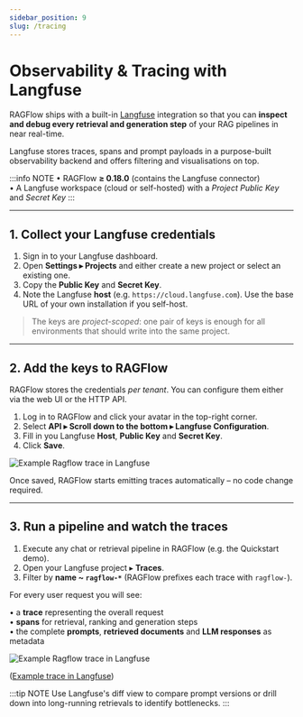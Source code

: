 ```yaml
---
sidebar_position: 9
slug: /tracing
---
```


# Observability & Tracing with Langfuse

RAGFlow ships with a built-in [Langfuse](https://langfuse.com) integration so that you can **inspect and debug every retrieval and generation step** of your RAG pipelines in near real-time.

Langfuse stores traces, spans and prompt payloads in a purpose-built observability backend and offers filtering and visualisations on top.  

:::info NOTE
• RAGFlow **≥ 0.18.0** (contains the Langfuse connector)  
• A Langfuse workspace (cloud or self-hosted) with a _Project Public Key_ and _Secret Key_
:::

---

## 1. Collect your Langfuse credentials

1. Sign in to your Langfuse dashboard.  
2. Open **Settings ▸ Projects** and either create a new project or select an existing one.  
3. Copy the **Public Key** and **Secret Key**.  
4. Note the Langfuse **host** (e.g. `https://cloud.langfuse.com`). Use the base URL of your own installation if you self-host.

> The keys are _project-scoped_: one pair of keys is enough for all environments that should write into the same project.

---

## 2. Add the keys to RAGFlow

RAGFlow stores the credentials _per tenant_. You can configure them either via the web UI or the HTTP API.

1. Log in to RAGFlow and click your avatar in the top-right corner.  
2. Select **API ▸ Scroll down to the bottom ▸ Langfuse Configuration**.  
3. Fill in you Langfuse **Host**, **Public Key** and **Secret Key**.  
4. Click **Save**. 

![Example Ragflow trace in Langfuse](https://langfuse.com/images/docs/ragflow/ragflow-configuration.gif)

Once saved, RAGFlow starts emitting traces automatically – no code change required.

---

## 3. Run a pipeline and watch the traces

1. Execute any chat or retrieval pipeline in RAGFlow (e.g. the Quickstart demo).  
2. Open your Langfuse project ▸ **Traces**.  
3. Filter by **name ~ `ragflow-*`** (RAGFlow prefixes each trace with `ragflow-`).

For every user request you will see:

• a **trace** representing the overall request  
• **spans** for retrieval, ranking and generation steps  
• the complete **prompts**, **retrieved documents** and **LLM responses** as metadata

![Example Ragflow trace in Langfuse](https://langfuse.com/images/docs/ragflow/ragflow-trace-frame.png)

([Example trace in Langfuse](https://cloud.langfuse.com/project/cloramnkj0002jz088vzn1ja4/traces/0bde9629-4251-4386-b583-26101b8e7561?timestamp=2025-05-09T19%3A15%3A37.797Z&display=details&observation=823997d8-ac40-40f3-8e7b-8aa6753b499e))

:::tip NOTE
Use Langfuse's diff view to compare prompt versions or drill down into long-running retrievals to identify bottlenecks.
:::

